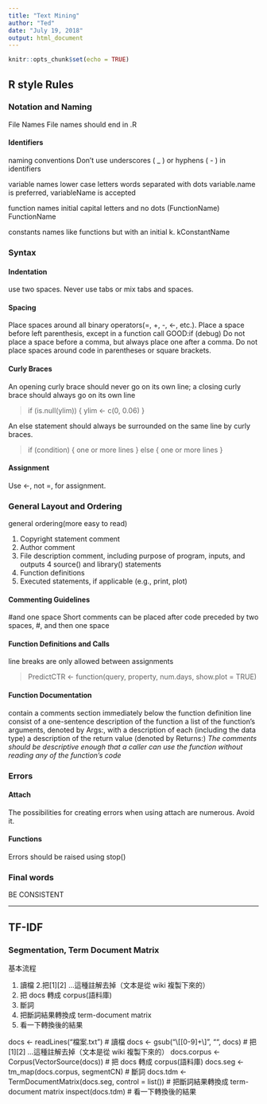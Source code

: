 ```yaml
---
title: "Text Mining"
author: "Ted"
date: "July 19, 2018"
output: html_document
---
```


```r
knitr::opts_chunk$set(echo = TRUE)
```

## R style Rules

### Notation and Naming

File Names
File names should end in .R

#### Identifiers
naming conventions
 Don't use underscores ( _ ) or hyphens ( - ) in identifiers

variable names
  lower case letters
  words separated with dots
    variable.name is preferred, 
    variableName is accepted 
    
function names 
  initial capital letters and 
  no dots (FunctionName)
    FunctionName

constants names
  like functions but with an initial k.
    kConstantName

### Syntax

#### Indentation
  use two spaces. Never use tabs or mix tabs and spaces. 
  
#### Spacing
  Place spaces around all binary operators(=, +, -, <-, etc.). 
  Place a space before left parenthesis, except in a function call
    GOOD:if (debug)
  Do not place a space before a comma, but always place one after a comma.
  Do not place spaces around code in parentheses or square brackets.
  
#### Curly Braces
 An opening curly brace should never go on its own line; a closing curly brace should  always go on its own line

>if (is.null(ylim)) {
  ylim <- c(0, 0.06)
}

 An else statement should always be surrounded on the same line by curly braces.

>if (condition) {
  one or more lines
} else {
  one or more lines
}

#### Assignment
Use <-, not =, for assignment.
  
### General Layout and Ordering
general ordering(more easy to read)

1. Copyright statement comment
2. Author comment
3. File description comment, including purpose of program, inputs, and outputs
4 source() and library() statements
5. Function definitions
6. Executed statements, if applicable (e.g., print, plot)

#### Commenting Guidelines
 #and one space
 Short comments can be placed after code preceded by two spaces, #, and then one space

#### Function Definitions and Calls
line breaks are only allowed between assignments

>PredictCTR <- function(query, property, num.days,
                       show.plot = TRUE)

#### Function Documentation
contain a comments section immediately below the function definition line
consist of
  a one-sentence description of the function
  a list of the function's arguments, denoted by Args:, with a description of each (including the data type)
  a description of the return value (denoted by Returns:)
  *The comments should be descriptive enough that a caller can use the function without reading any of the function's code*

### Errors

#### Attach
The possibilities for creating errors when using attach are numerous. Avoid it.

#### Functions
Errors should be raised using stop()

### Final words
 BE CONSISTENT

*******

## TF-IDF

### Segmentation, Term Document Matrix

基本流程

1. 讀檔
2.把[1][2] …這種註解去掉（文本是從 wiki 複製下來的）
3. 把 docs 轉成 corpus(語料庫)
4. 斷詞
5. 把斷詞結果轉換成 term-document matrix
6. 看一下轉換後的結果



docs <- readLines("檔案.txt")  # 讀檔
docs <- gsub("\\[[0-9]+\\]", "", docs)  # 把[1][2] …這種註解去掉（文本是從 wiki 複製下來的）
docs.corpus <- Corpus(VectorSource(docs))  # 把 docs 轉成 corpus(語料庫)
docs.seg <- tm_map(docs.corpus, segmentCN)
  # 斷詞
docs.tdm <- TermDocumentMatrix(docs.seg, control = list())  # 把斷詞結果轉換成 term-document matrix
inspect(docs.tdm)  # 看一下轉換後的結果

